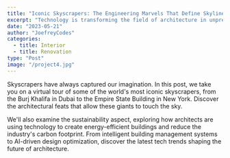 ```yaml
---
title: "Iconic Skyscrapers: The Engineering Marvels That Define Skylines"
excerpt: "Technology is transforming the field of architecture in unprecedented ways. In this blog post, we'll explore how cutting-edge tools like 3D printing, virtual reality, and parametric design "
date: "2023-05-21"
author: "JoefreyCodes"
categories:
  - title: Interior
  - title: Renovation
type: "Post"
image: "/project4.jpg"
---
```


Skyscrapers have always captured our imagination. In this post, we take you on a virtual tour of some of the world's most iconic skyscrapers, from the Burj Khalifa in Dubai to the Empire State Building in New York. Discover the architectural feats that allow these giants to touch the sky.

We'll also examine the sustainability aspect, exploring how architects are using technology to create energy-efficient buildings and reduce the industry's carbon footprint. From intelligent building management systems to AI-driven design optimization, discover the latest tech trends shaping the future of architecture.
